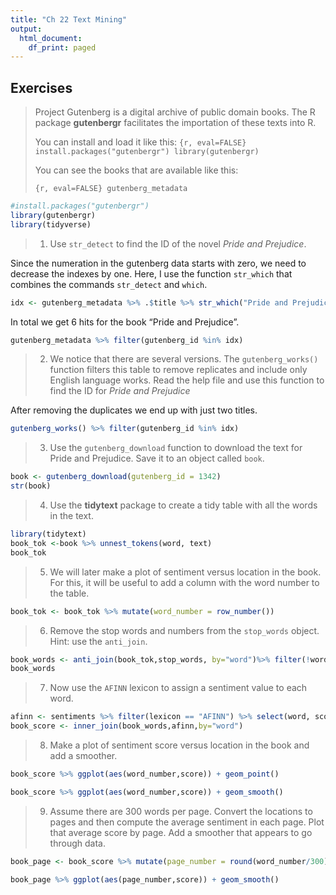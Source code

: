 ```yaml
---
title: "Ch 22 Text Mining"
output:
  html_document:
    df_print: paged
---
```



## Exercises


>Project Gutenberg is a digital archive of public domain books. The R package __gutenbergr__ facilitates the importation of these texts into R.
>
>You can install and load it like this:
>```{r, eval=FALSE}
>install.packages("gutenbergr")
>library(gutenbergr)
>```
>
>You can see the books that are available like this:
>
>```{r, eval=FALSE}
>gutenberg_metadata
>```

```r
#install.packages("gutenbergr")
library(gutenbergr)
library(tidyverse)
```


>1. Use `str_detect` to find the ID of the novel _Pride and Prejudice_. 

Since the numeration in the gutenberg data starts with zero, we need to decrease the indexes by one.
Here, I use the function `str_which` that combines the commands `str_detect` and `which`.
```r
idx <- gutenberg_metadata %>% .$title %>% str_which("Pride and Prejudice") %>% .[]-1
```

In total we get 6 hits for the book "Pride and Prejudice".
```r
gutenberg_metadata %>% filter(gutenberg_id %in% idx)
```


>2. We notice that there are several versions. The `gutenberg_works()` function filters this table to remove replicates and include only English language works. Read the help file and use this function to find the ID for _Pride and Prejudice_

After removing the duplicates we end up with just two titles.
```r
gutenberg_works() %>% filter(gutenberg_id %in% idx)
```


>3. Use the `gutenberg_download` function to download the text for Pride and Prejudice. Save it to an object called `book`.

```r
book <- gutenberg_download(gutenberg_id = 1342)
str(book)
```

    
>4. Use the __tidytext__ package to create a tidy table with all the words in the text.

```r
library(tidytext)
book_tok <-book %>% unnest_tokens(word, text)
book_tok
```

   
>5. We will later make a plot of sentiment versus location in the book. For this, it will be useful to add a column with the word number to the table. 

```r
book_tok <- book_tok %>% mutate(word_number = row_number())
```

>6. Remove the stop words and numbers from the `stop_words` object. Hint: use the `anti_join`. 

```r
book_words <- anti_join(book_tok,stop_words, by="word")%>% filter(!word %in% c(1:100)) %>% arrange(word)
book_words 
```

   
>7. Now use the `AFINN` lexicon to assign a sentiment value to each word.

```r
afinn <- sentiments %>% filter(lexicon == "AFINN") %>% select(word, score)
book_score <- inner_join(book_words,afinn,by="word")
```

    
>8. Make a plot of sentiment score versus location in the book and add a smoother.

```r
book_score %>% ggplot(aes(word_number,score)) + geom_point()
```

```r
book_score %>% ggplot(aes(word_number,score)) + geom_smooth()
```


   
>9. Assume there are 300 words per page. Convert the locations to pages and then compute the average sentiment in each page. Plot that average score by page. Add a smoother that appears to go through data.

```r
book_page <- book_score %>% mutate(page_number = round(word_number/300))
```

```r
book_page %>% ggplot(aes(page_number,score)) + geom_smooth()
```

   